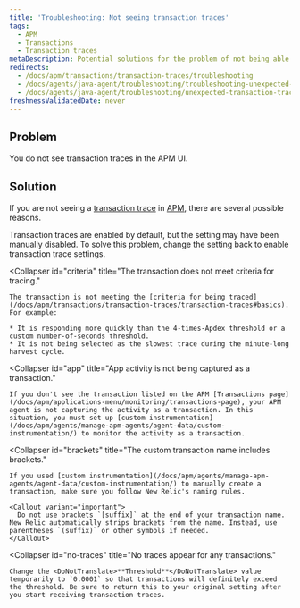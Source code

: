 ```yaml
---
title: 'Troubleshooting: Not seeing transaction traces'
tags:
  - APM
  - Transactions
  - Transaction traces
metaDescription: Potential solutions for the problem of not being able to find transaction traces in APM.
redirects:
  - /docs/apm/transactions/transaction-traces/troubleshooting
  - /docs/agents/java-agent/troubleshooting/troubleshooting-unexpected-transaction-traces
  - /docs/agents/java-agent/troubleshooting/unexpected-transaction-traces-java
freshnessValidatedDate: never
---
```


## Problem

You do not see transaction traces in the APM UI.

## Solution

If you are not seeing a [transaction trace](/docs/apm/transactions/transaction-traces/transaction-traces) in [APM](/docs/apm/new-relic-apm/getting-started/welcome-new-relic-apm), there are several possible reasons.

<CollapserGroup>
  <Collapser
    id="disabled"
    title="Transaction tracing was disabled."
  >
    Transaction traces are enabled by default, but the setting may have been manually disabled. To solve this problem, change the setting back to enable transaction trace settings.
  </Collapser>

  <Collapser
    id="criteria"
    title="The transaction does not meet criteria for tracing."
  >
    The transaction is not meeting the [criteria for being traced](/docs/apm/transactions/transaction-traces/transaction-traces#basics). For example:

    * It is responding more quickly than the 4-times-Apdex threshold or a custom number-of-seconds threshold.
    * It is not being selected as the slowest trace during the minute-long harvest cycle.
  </Collapser>

  <Collapser
    id="app"
    title="App activity is not being captured as a transaction."
  >
    If you don't see the transaction listed on the APM [Transactions page](/docs/apm/applications-menu/monitoring/transactions-page), your APM agent is not capturing the activity as a transaction. In this situation, you must set up [custom instrumentation](/docs/apm/agents/manage-apm-agents/agent-data/custom-instrumentation/) to monitor the activity as a transaction.
  </Collapser>

  <Collapser
    id="brackets"
    title="The custom transaction name includes brackets."
  >
    If you used [custom instrumentation](/docs/apm/agents/manage-apm-agents/agent-data/custom-instrumentation/) to manually create a transaction, make sure you follow New Relic's naming rules.

    <Callout variant="important">
      Do not use brackets `[suffix]` at the end of your transaction name. New Relic automatically strips brackets from the name. Instead, use parentheses `(suffix)` or other symbols if needed.
    </Callout>
  </Collapser>

  <Collapser
    id="no-traces"
    title="No traces appear for any transactions."
  >
    Change the <DoNotTranslate>**Threshold**</DoNotTranslate> value temporarily to `0.0001` so that transactions will definitely exceed the threshold. Be sure to return this to your original setting after you start receiving transaction traces.
  </Collapser>
</CollapserGroup>

